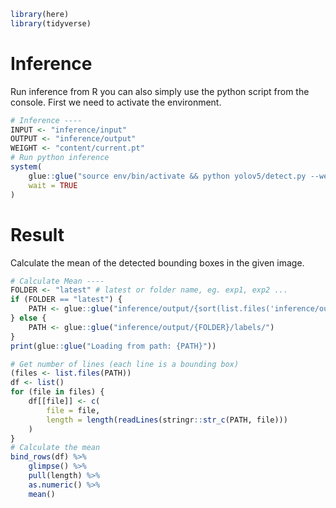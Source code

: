 
```r
library(here)
library(tidyverse)
```

# Inference

Run inference from R you can also simply use the python script from the console. First we need to activate the environment.

```r
# Inference ----
INPUT <- "inference/input"
OUTPUT <- "inference/output"
WEIGHT <- "content/current.pt"
# Run python inference
system(
    glue::glue("source env/bin/activate && python yolov5/detect.py --weights={WEIGHT} --imgsz=640 --source={INPUT} --name='exp' --save-txt --line-thickness=1 --hide-labels --project={OUTPUT}"),
    wait = TRUE
)
```

# Result

Calculate the mean of the detected bounding boxes in the given image.

```r
# Calculate Mean ----
FOLDER <- "latest" # latest or folder name, eg. exp1, exp2 ...
if (FOLDER == "latest") {
    PATH <- glue::glue("inference/output/{sort(list.files('inference/output'), decreasing = TRUE)[1]}/labels/")
} else {
    PATH <- glue::glue("inference/output/{FOLDER}/labels/")
}
print(glue::glue("Loading from path: {PATH}"))

# Get number of lines (each line is a bounding box)
(files <- list.files(PATH))
df <- list()
for (file in files) {
    df[[file]] <- c(
        file = file,
        length = length(readLines(stringr::str_c(PATH, file)))
    )
}
# Calculate the mean
bind_rows(df) %>%
    glimpse() %>%
    pull(length) %>%
    as.numeric() %>%
    mean()
```